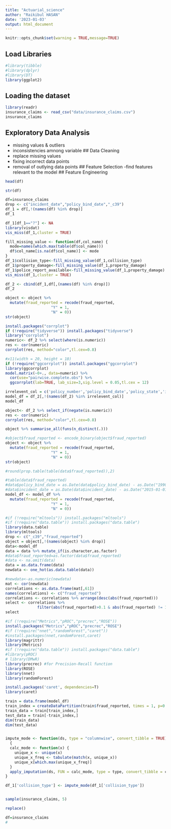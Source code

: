 ```yaml
---
title: "Actuarial_science"
author: "Raikibul HASAN"
date: '2023-01-03'
output: html_document
---
```


\newunicodechar{₁}{\ensuremath{{}_1}}

```r
knitr::opts_chunk$set(warning = TRUE,message=TRUE)
```

## Load Libraries

```r

#library(tibble)
#library(dplyr)
#library(DT)
library(ggplot2)

```

## Loading the dataset

```r
library(readr)
insurance_claims <- read_csv("data/insurance_claims.csv")
insurance_claims
```

## Exploratory Data Analysis

-   missing values & outliers
-   inconsistencies amnong variable \## Data Cleaning
-   replace missing values
-   fixing incorrect data points
-   removal of outlying data points \## Feature Selection 
-find features relevant to the model \## Feature Engineering

```r
head(df)
```
```r
str(df)
```

```r
df=insurance_claims
drop <- c("incident_date","policy_bind_date","_c39")
df_1 = df[,!(names(df) %in% drop)]
df_1
```



```r
df_1[df_1=="?"] <- NA
library(visdat)
vis_miss(df_1,cluster = TRUE)
```

```r
fill_missing_value <- function(df,col_name) {
  mode=names(which.max(table(df$col_name)))
  df$col_name[is.na(df$col_name)] <- mode
}
df_1$collision_type<-fill_missing_value(df_1,collision_type)
df_1$property_damage<-fill_missing_value(df_1,property_damage)
df_1$police_report_available<-fill_missing_value(df_1,property_damage)
vis_miss(df_1,cluster = TRUE)

```

```r

df_2 <- cbind(df_1,df[,(names(df) %in% drop)])
df_2

```
```r
object <- object %>% 
  mutate(fraud_reported = recode(fraud_reported, 
                    "Y" = 1, 
                    "N" = 0))
str(object)
```

```r
install.packages("corrplot")
if (!require("tidyverse")) install.packages("tidyverse")
library("corrplot")
numeric<- df_2 %>% select(where(is.numeric))
res <- cor(numeric)
corrplot(res, method="color",tl.cex=0.8)
```

```r
#x11(width = 20, height = 10)
if (!require("ggcorrplot")) install.packages("ggcorrplot")
library(ggcorrplot)
model.matrix(~0+., data=numeric) %>% 
  cor(use="pairwise.complete.obs") %>% 
  ggcorrplot(lab=TRUE, lab_size=3,sig.level = 0.05,tl.cex = 12)
```




```r
irrelevent_col = c('policy_number','policy_bind_date','policy_state','insured_zip','incident_location','incident_date','incident_state','incident_city','insured_hobbies','auto_make','auto_model','auto_year','_c39')
model_df = df_2[,!(names(df_2) %in% irrelevent_col)]
model_df

```
```r
object<- df_2 %>% select_if(negate(is.numeric))
res <- cor(numeric)
corrplot(res, method="color",tl.cex=0.8)
```


```r
object %>% summarise_all(funs(n_distinct(.)))
```
```r
#object$fraud_reported <- encode_binary(object$fraud_reported)
object <- object %>% 
  mutate(fraud_reported = recode(fraud_reported, 
                    "Y" = 1, 
                    "N" = 0))
str(object)
```


```r

#round(prop.table(table(data$fraud_reported)),2)

#table(data$fraud_reported)
#data$policy_bind_date = as.Date(data$policy_bind_date) - as.Date("1990-01-08")
#data$incident_date = as.Date(data$incident_date) - as.Date("2015-01-01") 
model_df <- model_df %>% 
  mutate(fraud_reported = recode(fraud_reported, 
                    "Y" = 1, 
                    "N" = 0))

```



```r
#if (!require("mltools")) install.packages("mltools")
#if (!require("data.table")) install.packages("data.table")
library(data.table)
library(mltools)
drop <- c("_c39","fraud_reported")
object = object[,!(names(object) %in% drop)]
data<-model_df
data = data %>% mutate_if(is.character,as.factor) 
#data$fraud_reported=as.factor(data$fraud_reported)
#data <- na.omit(data)
data = as.data.frame(data)
newdata <- one_hot(as.data.table(data))

```
```r
#newdata<-as.numeric(newdata)
mat <- cor(newdata)
correlations <- as.data.frame(mat[,61])
names(correlations) <- c("fraud_reported")
correlations <- correlations %>% arrange(desc(abs(fraud_reported)))
select <- correlations %>% 
              filter(abs(fraud_reported)>0.1 & abs(fraud_reported) != 1) 
select
```

```r
#if (!require("Metrics","pROC","precrec","ROSE")) 
install.packages("Metrics","pROC","precrec","ROSE")
#if (!require("nnet","randomForest","caret")) 
#install.packages(nnet,randomForest,caret)
library(magrittr)
library(Metrics)
#if (!require("data.table")) install.packages("data.table")
#library(pROC)
# library(DMwR)
library(precrec) #for Precision-Recall function
library(ROSE) 
library(nnet) 
library(randomForest)

install.packages('caret', dependencies=T)
library(caret)

train = data.frame(model_df)
train_index = createDataPartition(train$fraud_reported, times = 1, p=0.8, list=F)
train_data = train[train_index,]
test_data = train[-train_index,]
dim(train_data)
dim(test_data)
```

```r

```
```r
impute_mode <- function(ds, type = "columnwise", convert_tibble = TRUE) 
  {
  calc_mode <- function(x) {
    unique_x <- unique(x)
    unique_x_freq <- tabulate(match(x, unique_x))
    unique_x[which.max(unique_x_freq)]
  }
  apply_imputation(ds, FUN = calc_mode, type = type, convert_tibble = convert_tibble)
}

df_1['collision_type'] <- impute_mode(df_1['collision_type'])
```

```r

```


```r
sample(insurance_claims, 5)
```

```r
replace()
```

```r
df=insurance_claims
#
```





